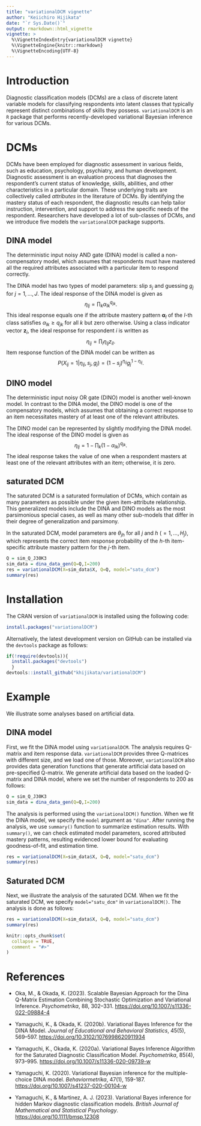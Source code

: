 ```yaml
---
title: "variationalDCM vignette"
author: "Keiichiro Hijikata"
date: "`r Sys.Date()`"
output: rmarkdown::html_vignette
vignette: >
  %\VignetteIndexEntry{variationalDCM vignette}
  %\VignetteEngine{knitr::rmarkdown}
  %\VignetteEncoding{UTF-8}
---
```


```{=html}
<script type="text/javascript" async src="https://cdnjs.cloudflare.com/ajax/libs/mathjax/2.7.7/MathJax.js?config=TeX-MML-AM_CHTML">
</script>
```
```{=html}
<script type="text/x-mathjax-config">
 MathJax.Hub.Config({
 tex2jax: {
 inlineMath: [['$', '$'] ],
 displayMath: [ ['$$','$$'], ["\\[","\\]"] ]
 }
 });
</script>
```
# Introduction

Diagnostic classification models (DCMs) are a class of discrete latent variable models for classifying respondents into latent classes that typically represent distinct combinations of skills they possess. `variationalDCM` is an `R` package that performs recently-developed variational Bayesian inference for various DCMs.

# DCMs

DCMs have been employed for diagnostic assessment in various fields, such as education, psychology, psychiatry, and human development. Diagnostic assessment is an evaluation process that diagnoses the respondent's current status of knowledge, skills, abilities, and other characteristics in a particular domain. These underlying traits are collectively called *attributes* in the literature of DCMs. By identifying the mastery status of each respondent, the diagnostic results can help tailor instruction, intervention, and support to address the specific needs of the respondent. Researchers have developed a lot of sub-classes of DCMs, and we introduce five models the `variationalDCM` package supports.

## DINA model

The deterministic input noisy AND gate (DINA) model is called a non-compensatory model, which assumes that respondents must have mastered all the required attributes associated with a particular item to respond correctly.

The DINA model has two types of model parameters: slip $s_j$ and guessing $g_j$ for $j=1,\dots,J$. The ideal response of the DINA model is given as $$\eta_{lj} = \prod_k\alpha_{lk}^{q_{jk}}.$$ This ideal response equals one if the attribute mastery pattern $\boldsymbol{\alpha}_l$ of the $l$-th class satisfies $\alpha_{lk} \geq q_{jk}$ for all $k$ but zero otherwise. Using a class indicator vector $\mathbf{z}_i$, the ideal response for respondent $i$ is written as $$\eta_{ij} = \prod_l\eta_{lj}z_{il}.$$ Item response function of the DINA model can be written as $$P(X_{ij}=1|\eta_{ij},s_j,g_j)=(1-s_j)^{\eta_{ij}}g_j^{1-\eta_{ij}}.$$

## DINO model

The deterministic input noisy OR gate (DINO) model is another well-known model. In contrast to the DINA model, the DINO model is one of the compensatory models, which assumes that obtaining a correct response to an item necessitates mastery of at least one of the relevant attributes.

The DINO model can be represented by slightly modifying the DINA model. The ideal response of the DINO model is given as $$\eta_{lj}=1-\prod_k(1-\alpha_{lk})^{q_{jk}}.$$ The ideal response takes the value of one when a respondent masters at least one of the relevant attributes with an item; otherwise, it is zero.

## saturated DCM

The saturated DCM is a saturated formulation of DCMs, which contain as many parameters as possible under the given item-attribute relationship. This generalized models include the DINA and DINO models as the most parsimonious special cases, as well as many other sub-models that differ in their degree of generalization and parsimony.

In the saturated DCM, model parameters are $\theta_{jh}$ for all $j$ and $h$ ($=1,\dots,H_j$), which represents the correct item response probability of the $h$-th item-specific attribute mastery pattern for the $j$-th item.

```r
Q = sim_Q_J30K3
sim_data = dina_data_gen(Q=Q,I=200)
res = variationalDCM(X=sim_data$X, Q=Q, model="satu_dcm")
summary(res)
```

# Installation

The CRAN version of `variationalDCM` is installed using the following code:

```r
install.packages("variationalDCM")
```

Alternatively, the latest development version on GitHub can be installed via the `devtools` package as follows:

```r
if(!require(devtools)){
  install.packages("devtools")
  }
devtools::install_github("khijikata/variationalDCM")
```

# Example

We illustrate some analyses based on artificial data.

## DINA model

First, we fit the DINA model using `variationalDCM`. The analysis requires Q-matrix and item response data. `variationalDCM` provides three Q-matrices with different size, and we load one of those. Moreover, `variationalDCM` also provides data generation functions that generate artificial data based on pre-specified Q-matrix. We generate artificial data based on the loaded Q-matrix and DINA model, where we set the number of respondents to 200 as follows:

```r
Q = sim_Q_J30K3
sim_data = dina_data_gen(Q=Q,I=200)
```

The analysis is performed using the `variationalDCM()` function. When we fit the DINA model, we specify the `model` argument as `"dina"`. After running the analysis, we use `summary()` function to summarize estimation results. With `summary()`, we can check estimated model parameters, scored attributed mastery patterns, resulting evidenced lower bound for evaluating goodness-of-fit, and estimation time.

```r
res = variationalDCM(X=sim_data$X, Q=Q, model="satu_dcm")
summary(res)
```

## Saturated DCM

Next, we illustrate the analysis of the saturated DCM. When we fit the saturated DCM, we specify `model="satu_dcm"` in `variationalDCM()`. The analysis is done as follows:

```r
res = variationalDCM(X=sim_data$X, Q=Q, model="satu_dcm")
summary(res)
```

```r
knitr::opts_chunk$set(
  collapse = TRUE,
  comment = "#>"
)
```

# References

-   Oka, M., & Okada, K. (2023). Scalable Bayesian Approach for the Dina Q-Matrix Estimation Combining Stochastic Optimization and Variational Inference. *Psychometrika*, 88, 302--331. <https://doi.org/10.1007/s11336-022-09884-4>

-   Yamaguchi, K., & Okada, K. (2020b). Variational Bayes Inference for the DINA Model. *Journal of Educational and Behavioral Statistics*, 45(5), 569--597. <https://doi.org/10.3102/1076998620911934>

-   Yamaguchi, K., Okada, K. (2020a). Variational Bayes Inference Algorithm for the Saturated Diagnostic Classification Model. *Psychometrika*, 85(4), 973--995. <https://doi.org/10.1007/s11336-020-09739-w>

-   Yamaguchi, K. (2020). Variational Bayesian inference for the multiple-choice DINA model. *Behaviormetrika*, 47(1), 159-187. <https://doi.org/10.1007/s41237-020-00104-w>

-   Yamaguchi, K., & Martinez, A. J. (2023). Variational Bayes inference for hidden Markov diagnostic classification models. *British Journal of Mathematical and Statistical Psychology*. <https://doi.org/10.1111/bmsp.12308>
